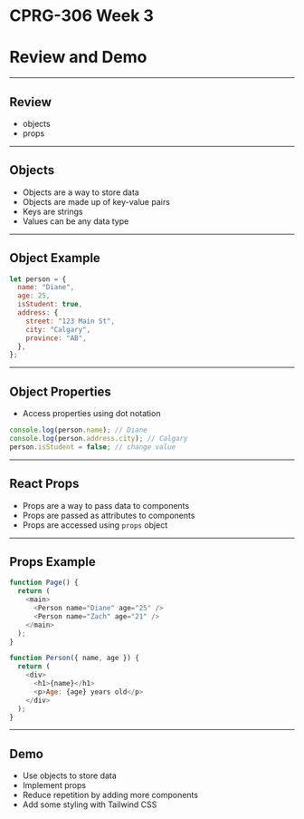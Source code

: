 # CPRG-306 Week 3

# Review and Demo

---

## Review

- objects
- props

---

## Objects

- Objects are a way to store data
- Objects are made up of key-value pairs
- Keys are strings
- Values can be any data type

---

## Object Example

```js
let person = {
  name: "Diane",
  age: 25,
  isStudent: true,
  address: {
    street: "123 Main St",
    city: "Calgary",
    province: "AB",
  },
};
```

---

## Object Properties

- Access properties using dot notation

```js
console.log(person.name); // Diane
console.log(person.address.city); // Calgary
person.isStudent = false; // change value
```

---

## React Props

- Props are a way to pass data to components
- Props are passed as attributes to components
- Props are accessed using `props` object

---

## Props Example

```js
function Page() {
  return (
    <main>
      <Person name="Diane" age="25" />
      <Person name="Zach" age="21" />
    </main>
  );
}

function Person({ name, age }) {
  return (
    <div>
      <h1>{name}</h1>
      <p>Age: {age} years old</p>
    </div>
  );
}
```

---

## Demo

- Use objects to store data
- Implement props
- Reduce repetition by adding more components
- Add some styling with Tailwind CSS
